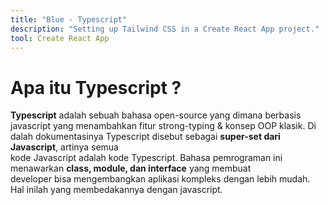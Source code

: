 ```yaml
---
title: "Blue - Typescript"
description: "Setting up Tailwind CSS in a Create React App project."
tool: Create React App                                                                                                                                                                                                                                                                                                                                                                                       
---
```


<h1 className="font-extrabold xl:text-4xl text-3xl mb-10">Apa itu Typescript ?</h1>

**Typescript** adalah sebuah bahasa open-source yang dimana berbasis javascript yang menambahkan fitur strong-typing 
& konsep OOP klasik. Di dalah dokumentasinya Typescript disebut sebagai **super-set dari Javascript**, artinya semua  
kode Javascript adalah kode Typescript. Bahasa pemrograman ini menawarkan **class, module, dan interface** yang membuat  
developer bisa mengembangkan aplikasi kompleks dengan lebih mudah. Hal 
inilah yang membedakannya dengan javascript.


